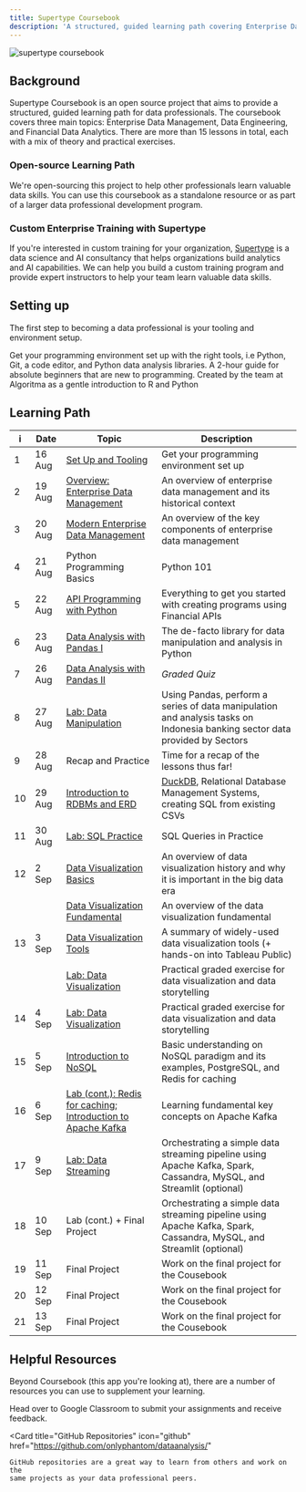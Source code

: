 ```yaml
---
title: Supertype Coursebook
description: 'A structured, guided learning path covering Enterprise Data Management, Data Engineering, and Financial Data Analytics'
---
```


<img
  className="block"
  src="/images/supertype_enabler.png"
  alt="supertype coursebook"
/>

## Background
Supertype Coursebook is an open source project that aims to provide a structured, guided learning path for data professionals. The coursebook covers three main topics: Enterprise Data Management, Data Engineering, and Financial Data Analytics. There 
are more than 15 lessons in total, each with a mix of theory and practical exercises. 

### Open-source Learning Path
We're open-sourcing this project to help other professionals learn valuable data skills. 
You can use this coursebook as a standalone resource or as part of a larger data professional development program.

### Custom Enterprise Training with Supertype
If you're interested in custom training for your organization, [Supertype](https://supertype.ai) is a data science and AI consultancy that helps organizations
build analytics and AI capabilities. We can help you build a custom training program and provide expert instructors to help your team learn valuable data skills.

## Setting up

The first step to becoming a data professional is your tooling and environment setup.

<CardGroup cols={2}>
  <Card
    title="Programming Environment"
    icon="code"
    href="/quickstart"
  >
    Get your programming environment set up with the right tools, i.e 
    Python, Git, a code editor, and Python data analysis libraries.
  </Card>
    <Card
    title="R and Python Programming Starter"
    icon="book"
    href="https://github.com/teamalgoritma/starter-kit/"
  >
    A 2-hour guide for absolute beginners that are new to programming. Created 
    by the team at Algoritma as a gentle introduction to R and Python
  </Card>
</CardGroup>

## Learning Path
| i | Date | Topic | Description |
| ---- | ---- | ---- | ----------- |
| 1 | 16 Aug | [Set Up and Tooling](/quickstart) | Get your programming environment set up |
| 2 | 19 Aug | [Overview: Enterprise Data Management](/enterprise-data-management/historical) | An overview of enterprise data management and its historical context |
| 3 | 20 Aug | [Modern Enterprise Data Management](/enterprise-data-management/edm) | An overview of the key components of enterprise data management |
| 4 | 21 Aug | Python Programming Basics | Python 101 |
| 5 | 22 Aug | [API Programming with Python](/financial-data-analytics/api_programming_python) | Everything to get you started with creating programs using Financial APIs |
| 6 | 23 Aug | [Data Analysis with Pandas I](/financial-data-analytics/pandas) | The de-facto library for data manipulation and analysis in Python |
| 7 | 26 Aug | [Data Analysis with Pandas II](/financial-data-analytics/pandas) | _Graded Quiz_ |
| 8 | 27 Aug | [Lab: Data Manipulation](/financial-data-analytics/lab_pandas) | Using Pandas, perform a series of data manipulation and analysis tasks on Indonesia banking sector data provided by Sectors |
| 9 | 28 Aug | Recap and Practice | Time for a recap of the lessons thus far! |
| 10 | 29 Aug | [Introduction to RDBMs and ERD](https://github.com/onlyphantom/dataanalysis/blob/master/4_SQL_Query.ipynb) | [DuckDB](https://shell.duckdb.org/), Relational Database Management Systems, creating SQL from existing CSVs |
| 11 | 30 Aug | [Lab: SQL Practice](/essentials/sql) | SQL Queries in Practice |
| 12 | 2 Sep | [Data Visualization Basics](/data-visualization/dv_introduction) | An overview of data visualization history and why it is important in the big data era  |
|    |       | [Data Visualization Fundamental](/data-visualization/dv_fundamental) | An overview of the data visualization fundamental  |
| 13 | 3 Sep | [Data Visualization Tools](/data-visualization/dv_tools) | A summary of widely-used data visualization tools (+ hands-on into Tableau Public) |
|    |       | [Lab: Data Visualization](/data-visualization/lab_tableau_public) | Practical graded exercise for data visualization and data storytelling |
| 14 | 4 Sep | [Lab: Data Visualization](/data-visualization/lab_tableau_public) | Practical graded exercise for data visualization and data storytelling |
| 15 | 5 Sep | [Introduction to NoSQL](/kafka-redis/nosql) | Basic understanding on NoSQL paradigm and its examples, PostgreSQL, and Redis for caching |
| 16 | 6 Sep | [Lab (cont.): Redis for caching](/kafka-redis/lab_drf_redis); [Introduction to Apache Kafka](/kafka-redis/kafka) | Learning fundamental key concepts on Apache Kafka |
| 17 | 9 Sep | [Lab: Data Streaming ](/kafka-redis/lab_kafka) | Orchestrating a simple data streaming pipeline using Apache Kafka, Spark, Cassandra, MySQL, and Streamlit (optional) |
| 18 | 10 Sep | Lab (cont.) + Final Project | Orchestrating a simple data streaming pipeline using Apache Kafka, Spark, Cassandra, MySQL, and Streamlit (optional) |
| 19 | 11 Sep | Final Project | Work on the final project for the Cousebook |
| 20 | 12 Sep | Final Project | Work on the final project for the Cousebook |
| 21 | 13 Sep | Final Project | Work on the final project for the Cousebook |

## Helpful Resources

Beyond Coursebook (this app you're looking at), there are a number of resources you can use to supplement your learning.

<CardGroup cols={2}>
  <Card icon="graduation-cap" title="Google Classroom" href="https://classroom.google.com/c/NjgxMzk2ODU4ODc3?cjc=qeo3imy">
    Head over to Google Classroom to submit your assignments and receive feedback.    
</Card>

  <Card
    title="GitHub Repositories"
    icon="github"
    href="https://github.com/onlyphantom/dataanalysis/"
  >
    GitHub repositories are a great way to learn from others and work on the 
    same projects as your data professional peers.
  </Card>
</CardGroup>
